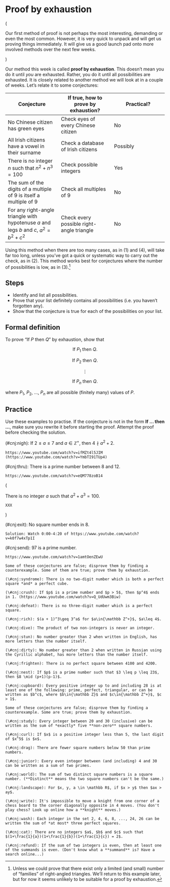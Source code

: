 # Proof by exhaustion

(

Our first method of proof is not perhaps the most interesting, demanding or even the most common. However, it is very quick to unpack and will get us proving things immediately. It will give us a good launch pad onto more involved methods over the next few weeks.

)

Our method this week is called **proof by exhaustion**. This doesn't mean you do it until *you* are exhausted. Rather, you do it until all possibilities are exhausted. It is closely related to another method we will look at in a couple of weeks. Let's relate it to some conjectures:

**Conjecture** | **If true, how to prove by exhaustion?** | **Practical?**
------------- | ------------- | -------------
No Chinese citizen has green eyes | Check eyes of every Chinese citizen | No
All Irish citizens have a vowel in their surname | Check a database of Irish citizens | Possibly
There is no integer $n$ such that $n^2 + n^3 = 100$ | Check possible integers | Yes
The sum of the digits of a multiple of $9$ is itself a multiple of $9$ | Check all multiples of $9$ | No
For any right-angle triangle with hypotenuse $a$ and legs $b$ and $c$, $a^2 = b^2 + c^2$ | Check every possible right-angle triangle | No

Using this method when there are too many cases, as in (1) and (4), will take far too long, unless you've got a quick or systematic way to carry out the check, as in (2). This method works best for conjectures where the number of possibilities is low, as in (3).^[Unless we could prove that there exist only a limited (and small) number of "families" of right-angled triangles. We'll return to this example later, but for now it seems unlikely to be suitable for a proof by exhaustion.]

## Steps

- Identify and list all possibilities.
- Prove that your list definitely contains all possibilities (i.e. you haven't forgotten any).
- Show that the conjecture is true for each of the possibilities on your list.

## Formal definition

To prove "If $P$ then $Q$" by exhaustion, show that

<center>

If $P_1$ then $Q$.

If $P_2$ then $Q$.

$\vdots$

If $P_n$ then $Q$.

</center>

where $P_1$, $P_2$, ..., $P_n$ are all possible (finitely many) values of $P$.

## Practice

Use these examples to practise. If the conjecture is not in the form **If ... then ...**, make sure you rewrite it before starting the proof. Attempt the proof before checking the solution.

(\#cnj:nigh): If $2 \leq a \leq 7$ and $a \in{\mathbb Z}^+$, then $4 \nmid a^2 + 2$.

```solution
https://www.youtube.com/watch?v=ifMZt4l5JIM
(https://www.youtube.com/watch?v=YmbTI91TUp4)

```

(\#cnj:thru): There is a prime number between $8$ and $12$.

```solution
https://www.youtube.com/watch?v=eQM778zoB14

```

(

There is no integer $a$ such that $a^2 + a^3 = 100$.

```solution
XXX

```

)

(\#cnj:exit): No square number ends in $8$.

```solution
Solution: Watch 0:00-4:20 of https://www.youtube.com/watch?v=k0f7w4xTp1I

```

(\#cnj:send): $97$ is a prime number.

```solution
https://www.youtube.com/watch?v=1amtOenZEwU

```

<div class="alert alert-info" role="alert">
```exercise
Some of these conjectures are false; disprove them by finding a counterexample. Some of them are true; prove them by exhaustion.

(\#cnj:syndrome): There is no two-digit number which is both a perfect square *and* a perfect cube.

(\#cnj:crush): If $p$ is a prime number and $p > 5$, then $p^4$ ends in 1. (https://www.youtube.com/watch?v=Q_UdUwm3Biw)

(\#cnj:defeat): There is no three-digit number which is a perfect square. 

(\#cnj:rich): $(a + 1)^3\geq 3^a$ for $a\in{\mathbb Z^+}$, $a\leq 4$.

(\#cnj:dive): The product of two non-integers is never an integer.

(\#cnj:stun): No number greater than 2 when written in English, has more letters than the number itself.

(\#cnj:dirty): No number greater than 2 when written in Russian using the Cyrillic alphabet, has more letters than the number itself.

(\#cnj:frighten): There is no perfect square between 4100 and 4200.

(\#cnj:nest): If $p$ is a prime number such that $3 \leq p \leq 23$, then $8 \mid (p+1)(p-1)$.

(\#cnj:cupboard): Every positive integer up to and including 28 is at least one of the following: prime, perfect, triangular, or can be written as $b^c$, where $b\in{\mathbb Z}$ and $c\in{\mathbb Z^+}$, $c > 1$.

``` 

```exercise
Some of these conjectures are false; disprove them by finding a counterexample. Some are true; prove them by exhaustion.

(\#cnj:study): Every integer between 20 and 30 (inclusive) can be written as the sum of *exactly* five **non-zero** square numbers.

(\#cnj:curl): If $x$ is a positive integer less than 5, the last digit of $x^5$ is $x$.

(\#cnj:drag): There are fewer square numbers below 50 than prime numbers.

(\#cnj:junior): Every even integer between (and including) 4 and 30 can be written as a sum of two primes.

(\#cnj:world): The sum of two distinct square numbers is a square number. (**Distinct** means the two square numbers can't be the same.)

(\#cnj:landscape): For $x, y, a \in \mathbb R$, if $x > y$ then $ax > ay$.

(\#cnj:write): It's impossible to move a knight from one corner of a chess board to the corner diagonally opposite in 4 moves. (You don't play chess? Look up online how a **knight** moves.)

(\#cnj:wash): Each integer in the set 2, 4, 6, 8, ..., 24, 26 can be written the sum of *at most* three perfect squares.

(\#cnj:cat): There are no integers $a$, $b$ and $c$ such that $(1+\frac{1}{a})(1+\frac{1}{b})(1+\frac{1}{c}) = 2$.

(\#cnj:refund): If the sum of two integers is even, then at least one of the summands is even. (Don't know what a **summand** is? Have a search online...)

``` 

</div>